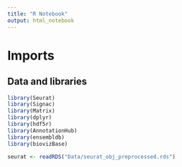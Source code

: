 ```yaml
---
title: "R Notebook"
output: html_notebook
---
```


# Imports

## Data and libraries

```r
library(Seurat)
library(Signac)
library(Matrix)
library(dplyr)
library(hdf5r)
library(AnnotationHub)
library(ensembldb)
library(biovizBase)

seurat <- readRDS("Data/seurat_obj_preprocessed.rds") 
```

# 
